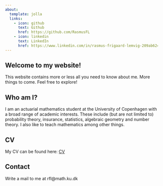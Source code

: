 ```yaml
---
about: 
  template: jolla
  links:
    - icon: github
      text: Github
      href: https://github.com/RasmusFL
    - icon: linkedin
      text: LinkedIn
      href: https://www.linkedin.com/in/rasmus-frigaard-lemvig-209ab624a/
---
```


## Welcome to my website! 

This website contains more or less all you need to know about me. More things to come. Feel free to explore! 

## Who am I?

I am an actuarial mathematics student at the University of Copenhagen with a broad range of academic interests. These include (but are not limited to) probability theory, insurance, statistics, algebraic geometry and number theory. I also like to teach mathematics among other things. 

## CV

My CV can be found here: [CV](Documents/CV.pdf)

## Contact

Write a mail to me at rfl@math.ku.dk

